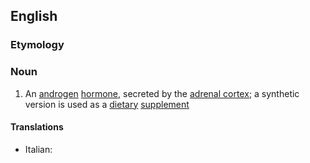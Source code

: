 ==English==
{{wikipedia|lang=en}}

===Etymology===
{{prefix|en|dehydro|epiandrosterone}}

===Noun===
{{en-noun|~}}

# {{lb|en|hormone}} An [[androgen]] [[hormone]], secreted by the [[adrenal cortex]]; a synthetic version is used as a [[dietary]] [[supplement]]
#: {{syn|en|q1=abbreviation|DHEA}}

====Translations====
{{trans-top}}
* Italian: {{t+|it|deidroepiandrosterone}}
{{trans-mid}}
{{trans-bottom}}